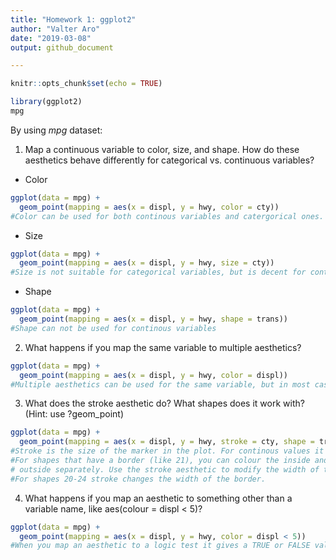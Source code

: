 ```yaml
---
title: "Homework 1: ggplot2"
author: "Valter Aro"
date: "2019-03-08"
output: github_document

---
```


```r
knitr::opts_chunk$set(echo = TRUE)
```

```r
library(ggplot2)
mpg
```

By using *mpg* dataset:

1. Map a continuous variable to color, size, and shape. How do these aesthetics behave differently for categorical vs. continuous variables?

- Color
```r
ggplot(data = mpg) +
  geom_point(mapping = aes(x = displ, y = hwy, color = cty))
#Color can be used for both continous variables and catergorical ones. With continous variables the color will be in a gradient from one extreme to the other.
```

- Size
```r
ggplot(data = mpg) +
  geom_point(mapping = aes(x = displ, y = hwy, size = cty))
#Size is not suitable for categorical variables, but is decent for continous variables.

```

- Shape
```r
ggplot(data = mpg) +
  geom_point(mapping = aes(x = displ, y = hwy, shape = trans))
#Shape can not be used for continous variables
```


2. What happens if you map the same variable to multiple aesthetics?

```r
ggplot(data = mpg) +
  geom_point(mapping = aes(x = displ, y = hwy, color = displ))
#Multiple aesthetics can be used for the same variable, but in most cases it does provide a better way for understanding the information.
```


3. What does the stroke aesthetic do? What shapes does it work with? (Hint: use ?geom_point)

```r
ggplot(data = mpg) +
  geom_point(mapping = aes(x = displ, y = hwy, stroke = cty, shape = trans))
#Stroke is the size of the marker in the plot. For continous values it will be the number. It can not be used for categorical variables.
#For shapes that have a border (like 21), you can colour the inside and for shapes that have a border (like 21), you can colour the inside and
# outside separately. Use the stroke aesthetic to modify the width of the border
#For shapes 20-24 stroke changes the width of the border.
```

4. What happens if you map an aesthetic to something other than a variable name, like aes(colour = displ < 5)?

```r
ggplot(data = mpg) +
  geom_point(mapping = aes(x = displ, y = hwy, color = displ < 5))
#When you map an aesthetic to a logic test it gives a TRUE or FALSE value in a given format.
```
